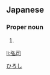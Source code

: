 ==Japanese==
{{ja-kanjitab|弘|司}}

===Proper noun===
{{ja-pos|proper|ひろし}}

# {{given name|male|lang=ja}}

[[Category:Japanese male given names|ひろし]]

[[li:弘司]]